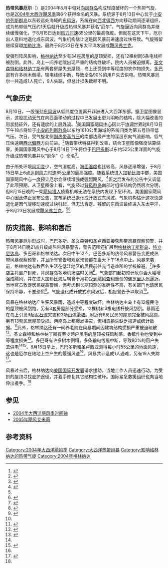 {{noteTA
|G1=USState
}}
{{Infobox Hurricane
| Name=热带风暴厄尔<br />{{lang|en|Tropical Storm Earl}}
| Type=热带风暴
| Year=2004
| Basin=Atl
| Image location=Earl_2004-08-15.jpg
| Image name=接近最高强度的热带风暴厄尔
| Formed=2004年8月13日
| Dissipated=2004年8月15日
| 1-min winds=45
| Pressure=1009
| Damages=
| Inflated=
| Fatalities=直接造成1人死亡，19人失踪
| Areas=[[向风群岛|向风群岛]]
| Hurricane season=[[2004年大西洋飓风季|2004年大西洋飓风季]]
}}
'''热带风暴厄尔'''（{{lang-en|Tropical Storm Earl}}）是2004年8月中旬对[[向风群岛|向风群岛]]构成轻度破坏的一个热带气旋，也是[[2004年大西洋飓风季|2004年大西洋飓风季]]第6个获得命名的风暴。系统源于8月13日中心位于[[小安的列斯群岛|小安的列斯群岛]]以东较远处海域的[[东风波|东风波]]，系统在向[[罗盘方位|西北偏西]]方向移动期间逐渐组织，成为热带低气压约1天后就升级成热带风暴并获名“厄尔”。气旋逼近向风群岛并继续缓慢强化，于8月15日达到[[最大持续风速|风力时速]]85公里的最高强度。但就在这天下午，厄尔出人意料地退化成东风波，气象机构估计这是因风暴前进速度过快导致。气旋残留继续穿越[[加勒比海|加勒比海]]，最终于8月23日在东太平洋发展成[[2004年太平洋颶風季#飓风弗兰克|飓风弗兰克]]。

受强烈阵风影响，[[格林纳达|格林纳达]]至少有34座房屋的屋顶受损，还有12棵树同6条电线杆被刮倒。此外，岛上一间养老院出现严重的结构性破坏，院内人员被迫撤离。[[圣文森特和格林纳丁斯|圣文森特和格林纳丁斯]]有两套房屋失去屋顶，岛上还受到中等程度的农作物损失。[[多巴哥|多巴哥]]有许多树木倒塌，输电线缆中断，导致全岛90%的用户失去供电。热带风暴厄尔一共造成1人死亡，9人失踪，但总计损失数额不明。

== 气象历史 ==
{{storm path|Earl 2004 track.png}}
8月10日，一股强劲[[东风波|东风波]]从低纬度位置离开非洲进入大西洋东部。据卫星图像显示，这股[[热带扰动|扰动天气]]在向西面移动的过程中已发展出更为明晰的结构，除大幅改善的[[雨带|带状特征]]外，还有适度的[[外流_(气象学)|上层外流]]。<ref>{{cite report | url = http://www.nhc.noaa.gov/archive/2004/dis/al052004.discus.001.shtml? | archiveurl = https://web.archive.org/web/20151002100648/http://www.nhc.noaa.gov/archive/2004/dis/al052004.discus.001.shtml | author = Stacy R. Stewart | title = Tropical Depression Five Discussion Number 1 | publisher = [[国家飓风中心|National Hurricane Center]] | date = 2004-08-13 | accessdate = 2016-02-03 | archivedate = 2015-10-02 | deadurl = no }}</ref>[[国家飓风中心|美国国家飓风中心]]因此于[[协调世界时|协调世界时]]8月13日下午18点将位于[[小安的列斯群岛|小安的列斯群岛]]以东约1610公里海域的系统归类为第五号热带低气压。次日，受气旋北侧[[副热带高气压|副热带高气压]]的南部边缘产生的深层东向气流影响，低气压快速朝[[罗盘方位|西北偏西]]方向前进。<ref>{{cite report | url = http://www.nhc.noaa.gov/archive/2004/dis/al052004.discus.003.shtml? | author = Brian R. Jarvenin | title = Tropical Depression Five Discussion Number 4 | publisher = National Hurricane Center | date = 2004-08-14 | archiveurl = https://web.archive.org/web/20151002100703/http://www.nhc.noaa.gov/archive/2004/dis/al052004.discus.003.shtml | deadurl = no | accessdate = 2016-02-03 | archivedate = 2015-10-02 }}</ref>随着带状特征得到改善，结合卫星图像强度估算结果，美国国家飓风中心于8月14日下午将位于[[巴巴多斯|巴巴多斯]]以东约525公里洋面的气旋升级成热带风暴并以“厄尔”（{{lang|en|Earl}}）命名<ref name="Etcr">{{cite report | title = Tropical Storm Earl Tropical Cyclone Report | archiveurl = https://web.archive.org/web/20151002011915/http://www.nhc.noaa.gov/data/tcr/AL052004_Earl.pdf | deadurl = no | author = Miles B. Lawrence | url = http://www.nhc.noaa.gov/data/tcr/AL052004_Earl.pdf | publisher = National Hurricane Center | date = 2004-11-25 | accessdate = 2016-02-03 | format = PDF | archivedate = 2015-10-02 }}</ref>。

由于所处环境[[风切变|风切变]]少，空气湿度高，[[海面温度|海面温度]]也比较高，风暴逐渐增强，于{{lang|en|[[协调世界时|UTC]]}}8月15日早上6点达到[[最大持续风速|风力时速]]85公里的最高强度。随着系统进入[[加勒比海|加勒比海]]中部，美国国家飓风中心一度预计厄尔会继续增强成强烈飓风，<ref>{{cite report | author = Stacy R. Stewart | title = Tropical Storm Earl Discussion Number 7 | publisher = National Hurricane Center | date = 2004-08-15 | accessdate = 2016-02-03 | deadurl = no | archiveurl = https://web.archive.org/web/20151002100725/http://www.nhc.noaa.gov/archive/2004/dis/al052004.discus.007.shtml | url = http://www.nhc.noaa.gov/archive/2004/dis/al052004.discus.007.shtml? | archivedate = 2015-10-02 }}</ref>但之后发布的公告中又调低了此项预期。从卫星图像上看，气旋经过[[背风群岛_(加勒比海)|背风群岛]]南部时组织结构仍然层次分明，但8月15日晚的一架[[飓风猎人|飓风猎人]]侦察机却无法在系统内发现下层环流。美国国家飓风中心因此停止发布公告，宣布系统已退化成开放式东风波。气象机构估计这次快速退化是因气旋移动速度过快引起，但无法肯定。残留的东风波最终进入东太平洋，于8月23日发展成[[2004年太平洋飓风季|飓风弗兰克]]。<ref name="Etcr" /><ref>{{cite report | accessdate = 2016-02-03 | archivedate = 2015-10-02 | url = http://www.nhc.noaa.gov/archive/2004/dis/ep082004.discus.001.shtml? | author = Miles B. Lawrence | archiveurl = https://web.archive.org/web/20151002103804/http://www.nhc.noaa.gov/archive/2004/dis/ep082004.discus.001.shtml | title = Tropical Depression Eight-E Discussion Number 1 | publisher = National Hurricane Center | date = 2004-08-23 | deadurl = no }}</ref>

== 防灾措施、影响和善后 ==
热带风暴厄尔形成时，巴巴多斯、圣文森特和[[圣卢西亚|圣卢西亚]]接获[[热带气旋警告|热带风暴观察预警]]，并于{{lang|en|UTC}}8月14日晚21点升级成热带风暴警告，警告范围还扩展到[[格林纳丁斯群岛|格林纳丁斯群岛]]、[[特立尼达岛|特立尼达岛]]、多巴哥和格林纳达。{{lang|en|UTC}}次日中午12点，巴巴多斯的热带风暴警告变更成热带风暴观察预警，并且所有警告和观察预警都在{{lang|en|UTC}}当天下午18点中止。风暴来袭前，格林纳达有数百名生活在低洼地区的居民前往充当避难所的学校躲避。<ref>{{cite news | title = Tropical Storm Earl rakes eastern Caribbean | archivedate = 2014-10-18 | url = http://jamaica-gleaner.com/gleaner/20040816/lead/lead2.html | publisher = Jamaica Gleaner | date = 2004-08-16 | archiveurl = https://web.archive.org/web/20141018025722/http://jamaica-gleaner.com/gleaner/20040816/lead/lead2.html | deadurl = yes | accessdate = 2014-10-18 }}</ref>许多店主将窗户封死，背风群岛多地机场临时关闭<ref>{{cite report |author=Associated Press |publisher=Fox News |date=2004-08-16 |accessdate=2016-02-03 |title=Tropical Storm Earl Hits Caribbean |url=http://www.foxnews.com/story/2004/08/16/tropical-storm-earl-hits-caribbean.html |archivedate=2012-10-22 |archiveurl=https://web.archive.org/web/20121022161241/http://www.foxnews.com/story/0%2C2933%2C129064%2C00.html |deadurl=no }}</ref>。气象部门起初预计厄尔会大幅增强成飓风，并在进入加勒比海后朝曾于月初受到[[飓风查利|飓风查利]]重创的[[佛罗里达州|佛罗里达州]]逼近。当地官员敦促居民提高警惕，但考虑到长期预测的准确性不高，有关部门也请居民保持冷静，不要恐慌<ref>{{cite news |url=http://news.myway.com/top/article/id/57631%7Ctop%7C08-14-2004::19:46%7Creuters.html |title=Tropical Storm Earl Follows on Charley's Path |date=2004-08-14 |accessdate=2014-10-16 |publisher=My Way |archiveurl=https://web.archive.org/web/20141016193849/http://news.myway.com/top/article/id/57631%7Ctop%7C08-14-2004%3A%3A19%3A46%7Creuters.html |archivedate=2014-10-16 |deadurl=yes }}</ref>。气旋退化成开放式东风波后，相应警告予以取消<ref name="Etcr" />。

风暴在格林纳达产生狂风暴雨，造成中等程度破坏。格林纳达主岛上有12幢民宅的屋顶被风刮跑，另有3套房屋部分受损，12棵树和3根电线杆被风刮倒。暴雨还在岛上引发9起[[泥石流|泥石流]]灾害和3场[[山崩|山体滑坡]]。附近有6房民房的屋顶完全被风刮跑，另有13套民居屋顶受损。两座岛上都爆发洪灾，但相应损失缺乏报道或统计数据。<ref name="GrenadaReport">{{cite news | author = Government of Grenada | publisher = ''Grenada Today'' | date = 2004-08-28 | accessdate = 2016-02-03 | title = Tropical Storm Earl Report | archivedate = 2014-10-20 | deadurl = yes | archiveurl = https://web.archive.org/web/20141020232742/http://www.belgrafix.com/gtoday/2004news/August/Aug%2028/Report%20on%20Tropical%20Storm%20Earl.htm | url = http://www.belgrafix.com/gtoday/2004news/August/Aug%2028/Report%20on%20Tropical%20Storm%20Earl.htm }}</ref>此外，格林纳达还有一间养老院在风暴期间因建筑结构受损严重被迫疏散<ref name="HB1">{{cite news | author = Loren Brown | agency = [[美联社|Associated Press]] | date = 2004-08-16 | accessdate = 2016-02-03 | title = Tropical Storm Earl Hits Caribbean Isles | url = https://www.highbeam.com/doc/1P1-97657044.html | archivedate = 2015-03-28 | archiveurl = https://web.archive.org/web/20150328145425/http://www.highbeam.com/doc/1P1-97657044.html | deadurl = yes | publisher = AP Online | via = HighBeam Research }}</ref>。圣文森特和格林纳丁斯有至少两户民宅的屋顶被狂风刮落，香蕉作物也受到中等程度损失<ref name="JO1">{{cite news |agency=Associated Press |publisher=Jamaica Observer |date=2004-08-16 |accessdate=2016-02-03 |archiveurl=https://web.archive.org/web/20141018185239/http://www.jamaicaobserver.com/news/64587_Keep-an-eye-on-Tropical-Storm-Earl |url=http://www.jamaicaobserver.com/news/64587_Keep-an-eye-on-Tropical-Storm-Earl |archivedate=2014-10-18 |title=Keep an eye on Tropical Storm Earl |deadurl=yes }}</ref>。多巴哥有许多树木倒塌，多条输电线缆中断，导致90%的用户失去供电<ref name="HB1" /><ref>{{cite news | author = BBC News | publisher = ArawakRoots | date = 2004-08-15 | accessdate = 2016-02-03 | title = St. Vincent and the Grenadines | archivedate = 2012-02-24 | deadurl = yes | archiveurl = https://web.archive.org/web/20120224114258/http://www.arawakroots.com/news/SOMETHING15.shtml | url = http://www.arawakroots.com/news/SOMETHING15.shtml }}</ref>。8月15日早上，巴巴多斯和圣卢西亚测得每小时55公里的地面风速，这也是厄尔在陆地上空产生的最强风速<ref name="Etcr" />。风暴共计造成1人遇难，另有19人失踪<ref>{{cite book | author1 = Aurelia Zanetti | author2 = Susanna Schwarz | author3 = Rudolf Enz | publisher = National Emergency Training Center | accessdate = 2016-02-03 | date = 2005-01-21 | title = Natural Catastrophes and man-made disasters in 2004 | oclc = 503397762 | url = http://www.worldcat.org/title/natural-catastrophes-and-man-made-disasters-in-2004-more-than-300000-fatalities-record-insured-losses/oclc/503397762 | archive-date = 2017-04-07 | archive-url = https://web.archive.org/web/20170407100148/http://www.worldcat.org/title/natural-catastrophes-and-man-made-disasters-in-2004-more-than-300000-fatalities-record-insured-losses/oclc/503397762 | dead-url = no }}</ref>。

风暴过去后，格林纳达向[[美国国际开发署|美国国际开发署]]请求援助。当地工作人员迅速行动，为受损的屋顶寻找庇护途径，并着手修复其它结构性破坏。国际紧急救援组织也向当地伸出援手。<ref name="GrenadaReport" />

== 参见 ==
{{Portal|热带气旋}}
* [[2004年大西洋飓风季时间轴|2004年大西洋飓风季时间轴]]
* [[2005年飓风艾米莉|2005年飓风艾米莉]]

== 参考资料 ==
{{reflist|colwidth=30em}}

{{2004 Atlantic hurricane season buttons}}

[[Category:2004年大西洋飓风季|Category:2004年大西洋飓风季]]
[[Category:大西洋热带风暴|Category:大西洋热带风暴]]
[[Category:影响格林纳达的热带气旋|Category:影响格林纳达的热带气旋]]
[[Category:2004年格林纳达|Category:2004年格林纳达]]
{{Good article}}